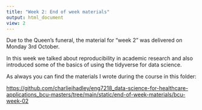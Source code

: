 ```yaml
---
title: "Week 2: End of week materials"
output: html_document
view: 2
---
```


Due to the Queen's funeral, the material for "week 2" was delivered on Monday 3rd October.

In this week we talked about reproducibility in academic research and also introduced some of the basics of using the tidyverse for data science.

As always you can find the materials I wrote during the course in this folder:

[https://github.com/charliejhadley/eng7218_data-science-for-healthcare-applications_bcu-masters/tree/main/static/end-of-week-materials/bcu-week-02](https://github.com/charliejhadley/eng7218_data-science-for-healthcare-applications_bcu-masters/tree/main/static/end-of-week-materials/bcu-week-02)

